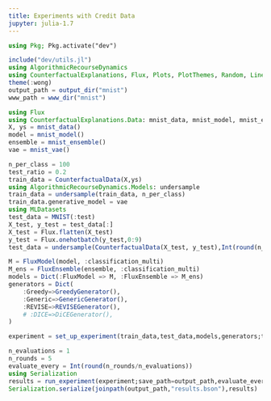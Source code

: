 ```yaml
---
title: Experiments with Credit Data
jupyter: julia-1.7
---
```


```julia
using Pkg; Pkg.activate("dev")
```

```julia
include("dev/utils.jl")
using AlgorithmicRecourseDynamics
using CounterfactualExplanations, Flux, Plots, PlotThemes, Random, LinearAlgebra
theme(:wong)
output_path = output_dir("mnist")
www_path = www_dir("mnist")
```


```julia
using Flux
using CounterfactualExplanations.Data: mnist_data, mnist_model, mnist_ensemble, mnist_vae
X, ys = mnist_data()
model = mnist_model()
ensemble = mnist_ensemble()
vae = mnist_vae()
```

```julia
n_per_class = 100
test_ratio = 0.2
train_data = CounterfactualData(X,ys)
using AlgorithmicRecourseDynamics.Models: undersample
train_data = undersample(train_data, n_per_class)
train_data.generative_model = vae
using MLDatasets
test_data = MNIST(:test)
X_test, y_test = test_data[:]
X_test = Flux.flatten(X_test)
y_test = Flux.onehotbatch(y_test,0:9)
test_data = undersample(CounterfactualData(X_test, y_test),Int(round(n_per_class*test_ratio)))
```


```julia
M = FluxModel(model, :classification_multi)
M_ens = FluxEnsemble(ensemble, :classification_multi)
models = Dict(:FluxModel => M, :FluxEnsemble => M_ens)
generators = Dict(
    :Greedy=>GreedyGenerator(), 
    :Generic=>GenericGenerator(),
    :REVISE=>REVISEGenerator(),
    # :DICE=>DiCEGenerator(),
)
```

```julia
experiment = set_up_experiment(train_data,test_data,models,generators;target=5)
```

```julia
n_evaluations = 1
n_rounds = 5
evaluate_every = Int(round(n_rounds/n_evaluations))
using Serialization
results = run_experiment(experiment;save_path=output_path,evaluate_every=evaluate_every,n_rounds=n_rounds)
Serialization.serialize(joinpath(output_path,"results.bson"),results)
```

